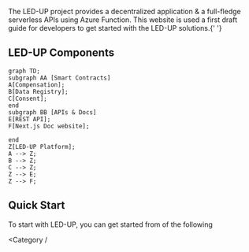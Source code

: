 
<HeaderTitle title="Introduction" />

The LED-UP project provides a decentralized application & a full-fledge serverless APIs using Azure Function. This website
is used a first draft guide for developers to get started with the LED-UP solutions.{' '}

## LED-UP Components

```mermaid
graph TD;
subgraph AA [Smart Contracts]
A[Compensation];
B[Data Registry];
C[Consent];
end
subgraph BB [APIs & Docs]
E[REST API];
F[Next.js Doc website];

end
Z[LED-UP Platform];
A --> Z;
B --> Z;
C --> Z;
Z --> E;
Z --> F;

```

## Quick Start

To start with LED-UP, you can get started from of the following


<Category /

>
